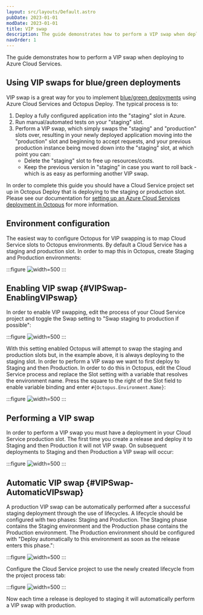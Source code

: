 ```yaml
---
layout: src/layouts/Default.astro
pubDate: 2023-01-01
modDate: 2023-01-01
title: VIP swap
description: The guide demonstrates how to perform a VIP swap when deploying to Azure Cloud Services.
navOrder: 1
---
```


<AzureCloudServicesDeprecated />

The guide demonstrates how to perform a VIP swap when deploying to Azure Cloud Services.

## Using VIP swaps for blue/green deployments

VIP swap is a great way for you to implement [blue/green deployments](https://octopus.com/devops/software-deployments/blue-green-deployment/) using Azure Cloud Services and Octopus Deploy. The typical process is to:

1. Deploy a fully configured application into the "staging" slot in Azure.
2. Run manual/automated tests on your "staging" slot.
3. Perform a VIP swap, which simply swaps the "staging" and "production" slots over, resulting in your newly deployed application moving into the "production" slot and beginning to accept requests, and your previous production instance being moved down into the "staging" slot, at which point you can:
    * Delete the "staging" slot to free up resources/costs.
    * Keep the previous version in "staging" in case you want to roll back - which is as easy as performing another VIP swap.

In order to complete this guide you should have a Cloud Service project set up in Octopus Deploy that is deploying to the staging or production slot.  Please see our documentation for [setting up an Azure Cloud Services deployment in Octopus](/docs/deployments/azure/cloud-services) for more information.

## Environment configuration

The easiest way to configure Octopus for VIP swapping is to map Cloud Service slots to Octopus environments. By default a Cloud Service has a staging and production slot.  In order to map this in Octopus, create Staging and Production environments:

:::figure
![](/docs/deployments/azure/cloud-services/environments.png "width=500")
:::

## Enabling VIP swap \{#VIPSwap-EnablingVIPswap}

In order to enable VIP swapping, edit the process of your Cloud Service project and toggle the Swap setting to "Swap staging to production if possible":

:::figure
![](/docs/deployments/azure/cloud-services/vip-swap.png "width=500")
:::

With this setting enabled Octopus will attempt to swap the staging and production slots but, in the example above, it is always deploying to the staging slot.  In order to perform a VIP swap we want to first deploy to Staging and then Production.  In order to do this in Octopus, edit the Cloud Service process and replace the Slot setting with a variable that resolves the environment name.  Press the square to the right of the Slot field to enable variable binding and enter `#{Octopus.Environment.Name}`:

:::figure
![](/docs/deployments/azure/cloud-services/vip-swap-binding.png "width=500")
:::

## Performing a VIP swap

In order to perform a VIP swap you must have a deployment in your Cloud Service production slot. The first time you create a release and deploy it to Staging and then Production it will not VIP swap. On subsequent deployments to Staging and then Production a VIP swap will occur:

:::figure
![](/docs/deployments/azure/cloud-services/vip-task-log.png "width=500")
:::

## Automatic VIP swap \{#VIPSwap-AutomaticVIPswap}

A production VIP swap can be automatically performed after a successful staging deployment through the use of lifecycles. A lifecycle should be configured with two phases: Staging and Production.  The Staging phase contains the Staging environment and the Production phase contains the Production environment. The Production environment should be configured with "Deploy automatically to this environment as soon as the release enters this phase.":

:::figure
![](/docs/deployments/azure/cloud-services/vip-lifecycles.png "width=500")
:::

Configure the Cloud Service project to use the newly created lifecycle from the project process tab:

:::figure
![](/docs/deployments/azure/cloud-services/vip-project-lifecycle.png "width=500")
:::

Now each time a release is deployed to staging it will automatically perform a VIP swap with production.
